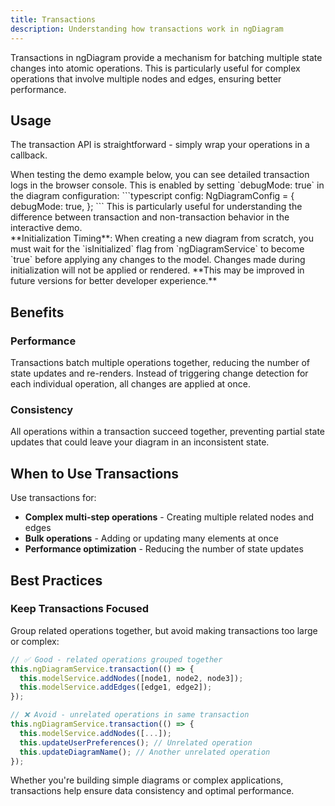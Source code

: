 ```yaml
---
title: Transactions
description: Understanding how transactions work in ngDiagram
---
```



Transactions in ngDiagram provide a mechanism for batching multiple state changes into atomic operations.
This is particularly useful for complex operations that involve multiple nodes and edges, ensuring better performance.

## Usage

The transaction API is straightforward - simply wrap your operations in a callback.

<Aside type="note">
  When testing the demo example below, you can see detailed transaction logs in the browser console. This is enabled by setting `debugMode: true` in the diagram configuration:
  ```typescript
  config: NgDiagramConfig = {
    debugMode: true,
  };
  ```
  This is particularly useful for understanding the difference between transaction and non-transaction behavior in the interactive demo.
</Aside>


<Transactions />
<ExampleViewer dirName="transactions" />

<Aside type="caution">
  **Initialization Timing**: When creating a new diagram from scratch, you must wait for the `isInitialized` flag from
  `ngDiagramService` to become `true` before applying any changes to the model. Changes made during initialization will
  not be applied or rendered. **This may be improved in future versions for better developer experience.**
</Aside>

## Benefits

### Performance

Transactions batch multiple operations together, reducing the number of state updates and re-renders. Instead of triggering change detection for each individual operation, all changes are applied at once.

### Consistency

All operations within a transaction succeed together, preventing partial state updates that could leave your diagram in an inconsistent state.

## When to Use Transactions

Use transactions for:

- **Complex multi-step operations** - Creating multiple related nodes and edges
- **Bulk operations** - Adding or updating many elements at once
- **Performance optimization** - Reducing the number of state updates

## Best Practices

### Keep Transactions Focused

Group related operations together, but avoid making transactions too large or complex:

```typescript
// ✅ Good - related operations grouped together
this.ngDiagramService.transaction(() => {
  this.modelService.addNodes([node1, node2, node3]);
  this.modelService.addEdges([edge1, edge2]);
});

// ❌ Avoid - unrelated operations in same transaction
this.ngDiagramService.transaction(() => {
  this.modelService.addNodes([...]);
  this.updateUserPreferences(); // Unrelated operation
  this.updateDiagramName(); // Another unrelated operation
});
```

Whether you're building simple diagrams or complex applications, transactions help ensure data consistency and optimal performance.
